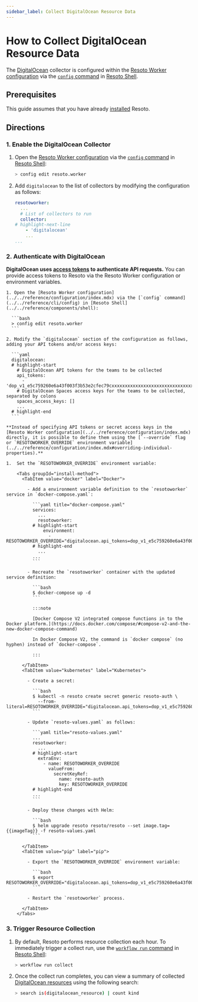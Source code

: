 ```yaml
---
sidebar_label: Collect DigitalOcean Resource Data
---
```


# How to Collect DigitalOcean Resource Data

The [DigitalOcean](../../reference/unified-data-model/digitalocean.mdx) collector is configured within the [Resoto Worker configuration](../../reference/configuration/index.mdx) via the [`config` command](../../reference/cli/config/index.mdx) in [Resoto Shell](../../reference/components/shell.mdx).

## Prerequisites

This guide assumes that you have already [installed](../../getting-started/install-resoto/index.mdx) Resoto.

## Directions

### 1. Enable the DigitalOcean Collector

1. Open the [Resoto Worker configuration](../../reference/configuration/index.mdx) via the [`config` command](../../reference/cli/config) in [Resoto Shell](../../reference/components/shell):

   ```bash
   > config edit resoto.worker
   ```

2. Add `digitalocean` to the list of collectors by modifying the configuration as follows:

   ```yaml
   resotoworker:
     ...
     # List of collectors to run
     collector:
   # highlight-next-line
       - 'digitalocean'
       ...
   ...
   ```

### 2. Authenticate with DigitalOcean

**DigitalOcean uses [access tokens](https://cloud.digitalocean.com/account/api/tokens) to authenticate API requests.** You can provide access tokens to Resoto via the Resoto Worker configuration or environment variables.

<Tabs>
  <TabItem value="configuration" label="Resoto Worker Configuration">

    1. Open the [Resoto Worker configuration](../../reference/configuration/index.mdx) via the [`config` command](../../reference/cli/config) in [Resoto Shell](../../reference/components/shell):

      ```bash
      > config edit resoto.worker
      ```

    2. Modify the `digitalocean` section of the configuration as follows, adding your API tokens and/or access keys:

      ```yaml
      digitalocean:
      # highlight-start
        # DigitalOcean API tokens for the teams to be collected
        api_tokens:
          - 'dop_v1_e5c759260e6a43f003f3b53e2cfec79cxxxxxxxxxxxxxxxxxxxxxxxxxxxxxxxx'
        # DigitalOcean Spaces access keys for the teams to be collected, separated by colons
        spaces_access_keys: []
        ...
      # highlight-end
      ```

  </TabItem>
  <TabItem value="environment" label="Environment Variables">

    **Instead of specifying API tokens or secret access keys in the [Resoto Worker configuration](../../reference/configuration/index.mdx) directly, it is possible to define them using the [`--override` flag or `RESOTOWORKER_OVERRIDE` environment variable](../../reference/configuration/index.mdx#overriding-individual-properties).**

    1.  Set the `RESOTOWORKER_OVERRIDE` environment variable:

        <Tabs groupId="install-method">
          <TabItem value="docker" label="Docker">

            - Add a environment variable definition to the `resotoworker` service in `docker-compose.yaml`:

              ```yaml title="docker-compose.yaml"
              services:
                ...
                resotoworker:
              # highlight-start
                  environment:
                    - RESOTOWORKER_OVERRIDE="digitalocean.api_tokens=dop_v1_e5c759260e6a43f003f3b53e2cfec79cxxxxxxxxxxxxxxxxxxxxxxxx"
              # highlight-end
                ...
              ...
              ```

            - Recreate the `resotoworker` container with the updated service definition:

              ```bash
              $ docker-compose up -d
              ```

              :::note

              [Docker Compose V2 integrated compose functions in to the Docker platform.](https://docs.docker.com/compose/#compose-v2-and-the-new-docker-compose-command)

              In Docker Compose V2, the command is `docker compose` (no hyphen) instead of `docker-compose`.

              :::

          </TabItem>
          <TabItem value="kubernetes" label="Kubernetes">

            - Create a secret:

              ```bash
              $ kubectl -n resoto create secret generic resoto-auth \
                --from-literal=RESOTOWORKER_OVERRIDE="digitalocean.api_tokens=dop_v1_e5c759260e6a43f003f3b53e2cfec79cxxxxxxxxxxxxxxxxxxxxxxxx"
              ```

            - Update `resoto-values.yaml` as follows:

              ```yaml title="resoto-values.yaml"
              ...
              resotoworker:
                ...
              # highlight-start
                extraEnv:
                  - name: RESOTOWORKER_OVERRIDE
                    valueFrom:
                      secretKeyRef:
                        name: resoto-auth
                        key: RESOTOWORKER_OVERRIDE
              # highlight-end
              ...
              ```

            - Deploy these changes with Helm:

              ```bash
              $ helm upgrade resoto resoto/resoto --set image.tag={{imageTag}} -f resoto-values.yaml
              ```

          </TabItem>
          <TabItem value="pip" label="pip">

            - Export the `RESOTOWORKER_OVERRIDE` environment variable:

              ```bash
              $ export RESOTOWORKER_OVERRIDE="digitalocean.api_tokens=dop_v1_e5c759260e6a43f003f3b53e2cfec79cxxxxxxxxxxxxxxxxxxxxxxxx"
              ```

            - Restart the `resotoworker` process.

          </TabItem>
        </Tabs>

  </TabItem>
</Tabs>

### 3. Trigger Resource Collection

1. By default, Resoto performs resource collection each hour. To immediately trigger a collect run, use the [`workflow run` command](../../reference/cli/workflow/run.mdx) in [Resoto Shell](../../reference/components/shell):

   ```bash
   > workflow run collect
   ```

2. Once the collect run completes, you can view a summary of collected [DigitalOcean resources](../../reference/unified-data-model/digitalocean.mdx) using the following search:

   ```bash
   > search is(digitalocean_resource) | count kind
   ```
